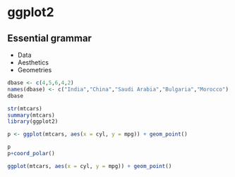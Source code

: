 # ggplot2

## Essential grammar
* Data
* Aesthetics
* Geometries

```r
dbase <- c(4,5,6,4,2)
names(dbase) <- c("India","China","Saudi Arabia","Bulgaria","Morocco")
dbase

str(mtcars)
summary(mtcars)
library(ggplot2)

p <- ggplot(mtcars, aes(x = cyl, y = mpg)) + geom_point()

p
p+coord_polar()

ggplot(mtcars, aes(x = cyl, y = mpg)) + geom_point()
```